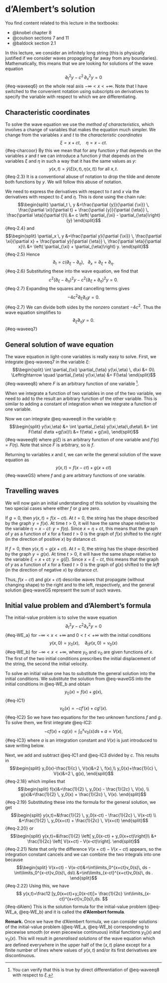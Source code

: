 # d'Alembert's solution {#sec-dalembert_solution}

You find content related to this lecture in the textbooks:

- @knobel chapter 8
- @coulson sections 7 and 11
- @baldock section 2.1

In this lecture, we consider an infinitely long string (this is physically
justified if we consider waves propagating far away from any boundaries).
Mathematically, this means that we are looking for solutions of the wave
equation
$$
 \partial_t^2 y - c^2\, \partial_{x}^2 y=0
$${#eq-waveeq6}
on the whole real axis $-\infty<x<+\infty.$ Note that I have switched to the
convenient notation using subscripts on derivatives to specify the variable with
respect to which we are differentiating.

## Characteristic coordinates

To solve the wave equation we use the _method of characteristics_, which
involves a change of variables that makes the equation much simpler. We change
from the variables $x$ and $t$ to the _characteristic coordinates_
$$
  \xi=x+ct,\quad \eta=x-ct.
$${#eq-charcoor}
By this we mean that for any function $y$ that depends on the variables $x$ and
$t$ we can introduce a function $\tilde{y}$ that depends on the variables $\xi$
and $\eta$ in such a way that it has the same values as $y$:
$$
y(x,t)=\tilde{y}(\xi(x,t), \eta(x,t)) \text{ for all }x,t.
$${#eq-2.3}
It is a conventional abuse of notation to drop the tilde and denote both
functions by $y$. We will follow this abuse of notation.

We need to express the derivatives with respect to $t$ and $x$ via the
derivatives with respect to $\xi$ and $\eta$. This is done using the chain rule:
$$\begin{split}
\partial_t \, y 
&=\frac{\partial {y}}{\partial {\xi}} \, \frac{\partial \xi}{\partial t} +
\frac{\partial {y}}{\partial {\eta}} \, \frac{\partial \eta}{\partial t}\\
&= c \left( \partial_{\xi} -  \partial_{\eta}\right) {y}
\end{split}$${#eq-2.4}
and
$$\begin{split}
\partial_x \, y 
&=\frac{\partial y}{\partial {\xi}} \, \frac{\partial \xi}{\partial x} +
\frac{\partial y}{\partial {\eta}} \, \frac{\partial \eta}{\partial x}\\
&= \left( \partial_{\xi} +  \partial_{\eta}\right) y.
\end{split}$${#eq-2.5}
Hence
$$
 \partial_t = c \left( \partial_{\xi} -  \partial_{\eta}\right),~~~
 \partial_x =  \partial_{\xi} +  \partial_{\eta}.
$${#eq-2.6}
Substituting these into the wave equation, we find that
$$
c^2\left(\partial_{\xi} - \partial_{\eta}\right)^2 y - 
c^2\left(\partial_{\xi} + \partial_{\eta}\right)^2 y = 0.
$${#eq-2.7}
Expanding the squares and cancelling terms gives
$$
-4c^2 \partial_{\xi} \partial_{\eta} y = 0.
$${#eq-2.7}
We can divide both sides by the nonzero constant $-4c^2$. Thus the wave
equation simplifies to
$$
\partial_{\xi} \partial_{\eta} y = 0 .
$$ {#eq-waveeq7}

## General solution of wave equation

The wave equation in light-cone variables is really easy to solve. First, we
integrate  @eq-waveeq7 in the variable $\xi$:
$$\begin{split}
\int \partial_{\xi} \partial_{\eta} y(\xi,\eta) \, d\xi &= 0\\
\Leftrightarrow \quad \partial_{\eta} y(\xi,\eta) &= F(\eta)
\end{split}$${#eq-waveeq8}
where $F$ is an arbitrary function of one variable ^[You can verify that this is
true by direct differentiation of @eq-waveeq8 with respect to $\xi$.]. 

::: {.callout-note}
When we integrate a function of two variables in one of the two variable, we
need to add to the result an arbitrary function of the other variable. This is
similar to adding a constant of integration when we integrate a function of one
variable.
:::

Now we can integrate @eq-waveeq8 in the variable $\eta$:
$$\begin{split}
 y(\xi,\eta) &= \int \partial_{\eta} y(\xi,\eta)\,d\eta\\
 &= \int F(\eta) d\eta +g(\xi)\\
 &= f(\eta) + g(\xi),
\end{split}$${#eq-waveeq9}
where $g(\xi)$ is an arbitrary function of one variable and $f'(\eta)=F(\eta)$.
Note that since $F$ is arbitrary, so is $f$. 

Returning to variables $x$ and $t$, we can write the general solution of the
wave equation as
$$
y(x,t) = f(x-ct) + g(x+ct)
$${#eq-waveGS}
where $f$ and $g$ are arbitrary functions of one variable.

## Travelling waves
We will now gain an initial understanding of this solution by visualising the
two special cases where either $f$ or $g$ are zero.

If $g = 0$, then $y(x,t)=f(x-ct)$. At $t=0$, the string has the shape described
by the graph $y=f(x)$. At time $t>0$, it will have the same shape relative to
the variable $\eta=x-ct$: $y=f(\eta)$. Since $x=\eta + ct$, this means that the
graph of $y$ as a function of $x$ for a fixed $t>0$ is the graph of $f(x)$
shifted to the _right_ (in the direction of positive $x$) by distance $ct$.

If $f = 0$, then $y(x,t)=g(x+ct)$. At $t=0$, the string has the shape described
by the graph $y=g(x)$. At time $t>0$, it will have the same shape relative to
the variable $\xi=x+ct$: $y=g(\xi)$. Since $x=\xi - ct$, this means that the
graph of $y$ as a function of $x$ for a fixed $t>0$ is the graph of $g(x)$
shifted to the _left_ (in the direction of negative $x$) by distance $ct$.

Thus, $f(x-ct)$ and $g(x+ct)$ describe waves that propagate (without changing
shape) to the right and to the left, respectively, and the general solution
@eq-waveGS represent the sum of such waves.

## Initial value problem  and d'Alembert's formula {#sec-dalembert_formula}

The initial-value problem is to solve the wave equation
$$
  \partial_t^2 y - c^2 \partial_x^2 y =0
$${#eq-WE_a}
for $-\infty <x<+\infty$ and $0<t<+\infty$ with the initial conditions
$$
   y(x,0)=y_0(x),\quad \partial_t y(x,0)=v_0(x)
$${#eq-WE_b}
for $-\infty <x<+\infty$, where $y_0$ and $v_0$ are given functions of $x$. The
first of the two initial conditions prescribes the initial displacement of the
string, the second the initial velocity.

To solve an initial value one has to substitute the
general solution into the initial conditions. We substitute the solution
from @eq-waveGS into the initial conditions in @eq-WE_b and obtain
$$y_0(x)=f(x)+g(x),$${#eq-IC1}
$$v_0(x)=-cf'(x) + cg'(x).$${#eq-IC2}
So we have two equations for the two unknown functions $f$ and $g$. To solve
them, we first integrate  @eq-IC2:
$$
-c f(x)+c g(x) = \int_0^x v_0(s)ds + a = V(x),
$${#eq-IC3}
where $a$ is an integration constant and $V(x)$ is just introduced to save
writing below.

Next, we add and subtract @eq-IC1 and @eq-IC3 divided by $c.$ This results in
$$\begin{split}
y_0(x)-\frac{1}{c} \, V(x)&=2 \, f(x),\\
y_0(x)+\frac{1}{c} \, V(x)&=2 \, g(x),
\end{split}$${#eq-2.18}
which implies that
$$\begin{split}
f(x)&=\frac{1}{2} \, y_0(x) - \frac{1}{2c} \, V(x), \\
g(x)&=\frac{1}{2} \, y_0(x) + \frac{1}{2c} \, V(x).
\end{split}$${#eq-2.19}
Substituting these into the formula for the general solution, we get
$$\begin{split}
y(x,t)=&\frac{1}{2} \, y_0(x-ct) - \frac{1}{2c} \, V(x-ct) \\
&+\frac{1}{2} \, y_0(x+ct) + \frac{1}{2c} \, V(x+ct)
\end{split}$${#eq-2.20}
or
$$\begin{split}
y(x,t)=&\frac{1}{2} \left[ y_0(x-ct) + y_0(x+ct)\right]\\
&+ \frac{1}{2c} \left[ V(x+ct) - V(x-ct)\right].
\end{split}$${#eq-2.21}
Note that only the difference $V(x+ct) - V(x-ct)$ appears, so the
integration constant cancels and we can combine the two integrals into one
because
$$\begin{split}
V(x+ct) - V(x-ct)&=\int\limits_0^{x+ct}v_0(s)\, ds - \int\limits_0^{x-ct}v_0(s)\, ds\\
&=\int\limits_{x-ct}^{x+ct}v_0(s)\, ds .
\end{split}$${#eq-2.22}
Using this, we have
$$
  y(x,t)=\frac12 [y_0(x+ct)+y_0(x-ct)]+
  \frac{1}{2c}
  \int\limits_{x-ct}^{x+ct}v_0(s)\,ds.
$${#eq-dAlem}
This is the solution formula for the initial-value problem (@eq-WE_a, @eq-WE_b) and it is called the __d'Alembert formula__.


__Remark.__ Once we have the d'Alembert formula, we can consider solutions of
the initial-value problem (@eq-WE_a, @eq-WE_b) corresponding to piecewise
smooth (or even piecewise continuous) initial functions $y_0(x)$ and $v_0(x)$.
This will result in _generalised solutions_ of the wave equation which are
defined everywhere in the upper half of the $(x,t)$ plane except for a finite
number of lines where values of $y(x,t)$ and/or its first derivatives are
discontinuous.